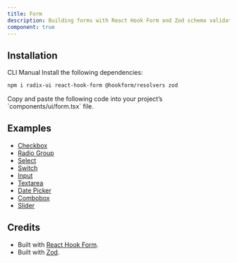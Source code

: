 ```yaml
---
title: Form
description: Building forms with React Hook Form and Zod schema validation.
component: true
---
```


<ExamplePreview path="form/default" />

## Installation

<Tabs defaultValue="cli">

<TabsList>
  <TabsTrigger value="cli">CLI</TabsTrigger>
  <TabsTrigger value="manual">Manual</TabsTrigger>
</TabsList>

<TabsContent value="cli">
  <CliCommands name="form" />
</TabsContent>

<TabsContent value="manual">    
<Steps>

<Step>
Install the following dependencies:

```bash
npm i radix-ui react-hook-form @hookform/resolvers zod
```

</Step>

<Step>
Copy and paste the following code into your project’s `components/ui/form.tsx` file.

<ComponentPreview name="form" />

</Step>

</Steps>

</TabsContent>

</Tabs>

## Examples

- [Checkbox](/docs/checkbox#form)
- [Radio Group](/docs/radio-group#form)
- [Select](/docs/select#form)
- [Switch](/docs/switch#form)
- [Input](/docs/input#form)
- [Textarea](/docs/textarea#form)
- [Date Picker](/docs/date-picker#form)
- [Combobox](/docs/combobox#form)
- [Slider](/docs/slider#form)

## Credits

- Built with [React Hook Form](https://react-hook-form.com/).
- Built with [Zod](https://zod.dev/).
